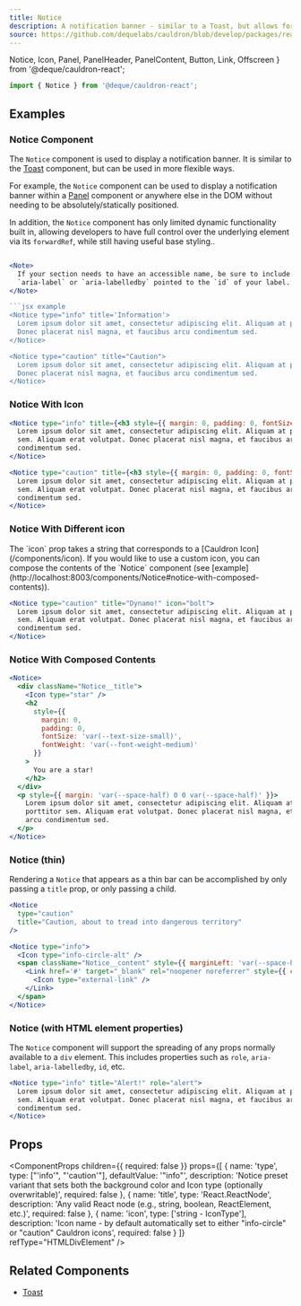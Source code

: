 ```yaml
---
title: Notice
description: A notification banner - similar to a Toast, but allows for more flexibile positioning and control.
source: https://github.com/dequelabs/cauldron/blob/develop/packages/react/src/components/Notice/Notice.tsx
---
```


  Notice,
  Icon,
  Panel,
  PanelHeader,
  PanelContent,
  Button,
  Link,
  Offscreen
} from '@deque/cauldron-react';

```js
import { Notice } from '@deque/cauldron-react';
```

## Examples

### Notice Component

The `Notice` component is used to display a notification banner. It is similar to the [Toast](./Toast) component,
but can be used in more flexible ways.

For example, the `Notice` component can be used to display a notification banner within a [Panel](./Panel) component
or anywhere else in the DOM without needing to be absolutely/statically positioned.

In addition, the `Notice` component has only limited dynamic functionality built in, allowing developers to
have full control over the underlying element via its `forwardRef`, while still having useful base styling..

````jsx live

<Note>
  If your section needs to have an accessible name, be sure to include an
  `aria-label` or `aria-labelledby` pointed to the `id` of your label.
</Note>

```jsx example
<Notice type="info" title='Information'>
  Lorem ipsum dolor sit amet, consectetur adipiscing elit. Aliquam at porttitor sem. Aliquam erat volutpat.
  Donec placerat nisl magna, et faucibus arcu condimentum sed.
</Notice>

<Notice type="caution" title="Caution">
  Lorem ipsum dolor sit amet, consectetur adipiscing elit. Aliquam at porttitor sem. Aliquam erat volutpat.
  Donec placerat nisl magna, et faucibus arcu condimentum sed.
</Notice>
````

### Notice With Icon

```jsx example
<Notice type="info" title={<h3 style={{ margin: 0, padding: 0, fontSize: 'var(--text-size-small)', fontWeight: 500 }}>Information</h3>}>
  Lorem ipsum dolor sit amet, consectetur adipiscing elit. Aliquam at porttitor
  sem. Aliquam erat volutpat. Donec placerat nisl magna, et faucibus arcu
  condimentum sed.
</Notice>

<Notice type="caution" title={<h3 style={{ margin: 0, padding: 0, fontSize: 'var(--text-size-small)', fontWeight: 500 }}>Caution</h3>}>
  Lorem ipsum dolor sit amet, consectetur adipiscing elit. Aliquam at porttitor
  sem. Aliquam erat volutpat. Donec placerat nisl magna, et faucibus arcu
  condimentum sed.
</Notice>
```

### Notice With Different icon

<Note>
  The `icon` prop takes a string that corresponds to a [Cauldron
  Icon](/components/icon). If you would like to use a custom icon, you can
  compose the contents of the `Notice` component (see
  [example](http://localhost:8003/components/Notice#notice-with-composed-contents)).
</Note>

```jsx example
<Notice type="caution" title="Dynamo!" icon="bolt">
  Lorem ipsum dolor sit amet, consectetur adipiscing elit. Aliquam at porttitor
  sem. Aliquam erat volutpat. Donec placerat nisl magna, et faucibus arcu
  condimentum sed.
</Notice>
```

### Notice With Composed Contents

```jsx example
<Notice>
  <div className="Notice__title">
    <Icon type="star" />
    <h2
      style={{
        margin: 0,
        padding: 0,
        fontSize: 'var(--text-size-small)',
        fontWeight: 'var(--font-weight-medium)'
      }}
    >
      You are a star!
    </h2>
  </div>
  <p style={{ margin: 'var(--space-half) 0 0 var(--space-half)' }}>
    Lorem ipsum dolor sit amet, consectetur adipiscing elit. Aliquam at
    porttitor sem. Aliquam erat volutpat. Donec placerat nisl magna, et faucibus
    arcu condimentum sed.
  </p>
</Notice>
```

### Notice (thin)

Rendering a `Notice` that appears as a thin bar can be accomplished by only passing a `title` prop, or only passing a child.

```jsx example
<Notice
  type="caution"
  title="Caution, about to tread into dangerous territory"
/>

<Notice type="info">
  <Icon type="info-circle-alt" />
  <span className="Notice__content" style={{ marginLeft: 'var(--space-half)', position: 'relative'}}>A new update has been released! See
    <Link href='#' target="_blank" rel="noopener noreferrer" style={{ color: 'var(--accent-dark)'}}>release notes<Offscreen>link opens in new window</Offscreen>
      <Icon type="external-link" />
    </Link>
  </span>
</Notice>
```

### Notice (with HTML element properties)

The `Notice` component will support the spreading of any props normally available to a `div` element. This includes
properties such as `role`, `aria-label`, `aria-labelledby`, `id`, etc.

```jsx example
<Notice type="info" title="Alert!" role="alert">
  Lorem ipsum dolor sit amet, consectetur adipiscing elit. Aliquam at porttitor
  sem. Aliquam erat volutpat. Donec placerat nisl magna, et faucibus arcu
  condimentum sed.
</Notice>
```

## Props

<ComponentProps
  children={{ required: false }}
  props={[
    {
      name: 'type',
      type: ["'info'", "'caution'"],
      defaultValue: '"info"',
      description:
        'Notice preset variant that sets both the background color and Icon type (optionally overwritable)',
      required: false
    },
    {
      name: 'title',
      type: 'React.ReactNode',
      description:
        'Any valid React node (e.g., string, boolean, ReactElement, etc.)',
      required: false
    },
    {
      name: 'icon',
      type: ['string - IconType'],
      description:
        'Icon name - by default automatically set to either "info-circle" or "caution" Cauldron icons',
      required: false
    }
  ]}
  refType="HTMLDivElement"
/>

## Related Components

- [Toast](./Toast)
